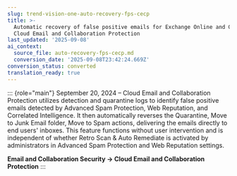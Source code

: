 ```yaml
---
slug: trend-vision-one-auto-recovery-fps-cecp
title: >-
  Automatic recovery of false positive emails for Exchange Online and Gmail in
  Cloud Email and Collaboration Protection
last_updated: '2025-09-08'
ai_context:
  source_file: auto-recovery-fps-cecp.md
  conversion_date: '2025-09-08T23:42:24.669Z'
conversion_status: converted
translation_ready: true
---
```


::: {role="main"}
September 20, 2024 – Cloud Email and Collaboration Protection utilizes detection and quarantine logs to identify false positive emails detected by Advanced Spam Protection, Web Reputation, and Correlated Intelligence. It then automatically reverses the Quarantine, Move to Junk Email folder, Move to Spam actions, delivering the emails directly to end users' inboxes. This feature functions without user intervention and is independent of whether Retro Scan & Auto Remediate is activated by administrators in Advanced Spam Protection and Web Reputation settings.

**Email and Collaboration Security → Cloud Email and Collaboration Protection**
:::
